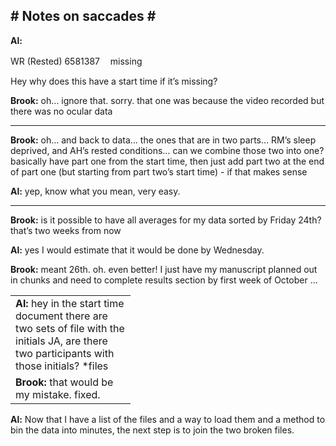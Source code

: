 # Notes on saccades #
-----------------------------

**Al:**

WR (Rested) 6581387 ﾠmissing 

Hey why does this have a start time if it's missing?

**Brook:**
oh... ignore that. sorry. that one was because the video recorded but there was no ocular data

-----------------------------


**Brook:**
oh... and back to data... the ones that are in two parts... RM's sleep deprived, and AH's rested conditions... can we combine those two into one? basically have part one from the start time, then just add part two at the end of part one (but starting from part two's start time) - if that makes sense

**Al:**
yep, know what you mean, very easy.

-------------------------------------


**Brook:**
is it possible to have all averages for my data sorted by Friday 24th? that's two weeks from now

**Al:**
yes
I would estimate that it would be done by Wednesday.

**Brook:**
meant 26th.
oh. even better!
I just have my manuscript planned out in chunks and need to complete results section by first week of October ...

--------------------------
**Al:**
hey in the start time document there are two sets of file with the initials JA, are there two participants with those initials?
*files

**Brook:**
that would be my mistake. fixed.


-------------------------

**Al:**
Now that I have a list of the files and a way to load them and a method to bin the data into minutes, the next step is to join the two broken files. 
